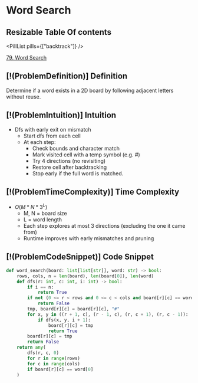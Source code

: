 # Word Search

## Resizable Table Of contents

<DifficultyBadge difficulty="medium" />

<PillList pills={["backtrack"]} />

[79. Word Search](https://leetcode.com/problems/word-search)

## [!(ProblemDefinition)] Definition

Determine if a word exists in a 2D board by following adjacent letters without reuse.

## [!(ProblemIntuition)] Intuition

- Dfs with early exit on mismatch
    - Start dfs from each cell
    - At each step:
        - Check bounds and character match
        - Mark visited cell with a temp symbol (e.g. #)
        - Try 4 directions (no revisiting)
        - Restore cell after backtracking
        - Stop early if the full word is matched.

## [!(ProblemTimeComplexity)] Time Complexity

- $O(M * N * 3^L)$
    - M, N = board size
    - L = word length
    - Each step explores at most 3 directions (excluding the one it came from)
    - Runtime improves with early mismatches and pruning

## [!(ProblemCodeSnippet)] Code Snippet

```python meta="source=problems/79-word-search/solution.py"
def word_search(board: list[list[str]], word: str) -> bool:
    rows, cols, n = len(board), len(board[0]), len(word)
    def dfs(r: int, c: int, i: int) -> bool:
        if i == n:
            return True
        if not (0 <= r < rows and 0 <= c < cols and board[r][c] == word[i]):
            return False
        tmp, board[r][c] = board[r][c], "#"
        for x, y in ((r + 1, c), (r - 1, c), (r, c + 1), (r, c - 1)):
            if dfs(x, y, i + 1):
                board[r][c] = tmp
                return True
        board[r][c] = tmp
        return False
    return any(
        dfs(r, c, 0)
        for r in range(rows)
        for c in range(cols)
        if board[r][c] == word[0]
    )
```

